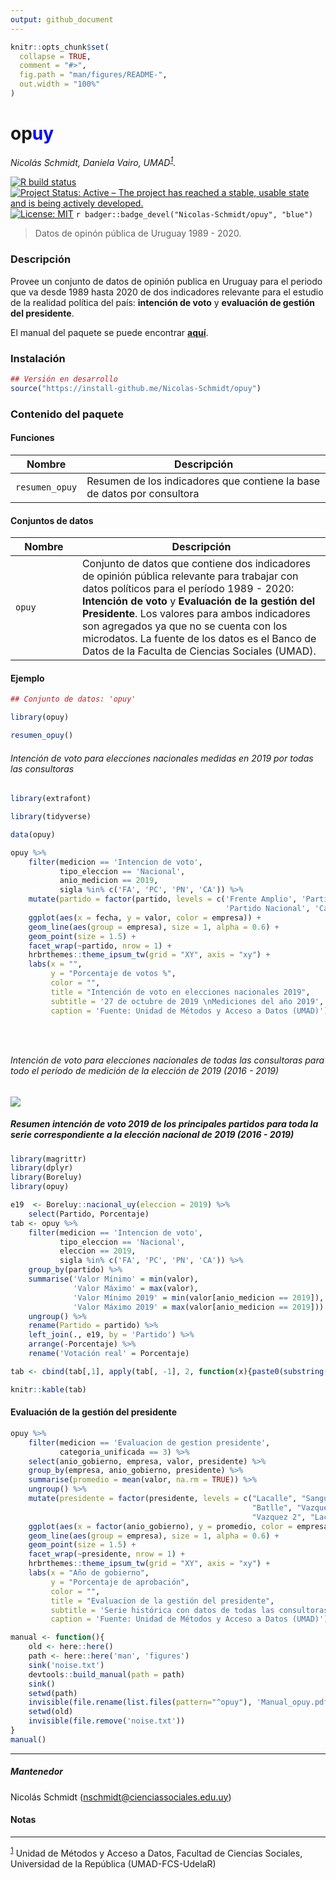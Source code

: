 ```yaml
---
output: github_document
---
```


<!-- README.md is generated from README.Rmd. Please edit that file -->

```r
knitr::opts_chunk$set(
  collapse = TRUE,
  comment = "#>",
  fig.path = "man/figures/README-",
  out.width = "100%"
)
```

# op<b style='color:blue'>uy</b>

*Nicolás Schmidt, Daniela Vairo, UMAD<sup><a id="fnr.1" class="footref" href="#fn.1">1</a></sup>.*

<!-- badges: start -->
[![R build status](https://github.com/Nicolas-Schmidt/opuy/workflows/R-CMD-check/badge.svg)](https://github.com/Nicolas-Schmidt/opuy/actions)
[![Project Status: Active – The project has reached a stable, usable
state and is being actively
developed.](https://www.repostatus.org/badges/latest/active.svg)](https://www.repostatus.org/#active)
[![License: MIT](https://img.shields.io/badge/License-MIT-yellow.svg)](https://opensource.org/licenses/MIT)
`r badger::badge_devel("Nicolas-Schmidt/opuy", "blue")`
<!-- badges: end -->


> Datos de opinón pública de Uruguay 1989 - 2020. 

### Descripción 

Provee un conjunto de datos de opinión publica en Uruguay para el periodo que va desde 1989 hasta 2020 de dos indicadores relevante para el estudio de la realidad política del país: __intención de voto__ y __evaluación de gestión del presidente__.

El manual del paquete se puede encontrar [__aquí__](https://github.com/Nicolas-Schmidt/Boreluy/blob/master/man/figures/Manual_opuy.pdf).




### Instalación

``` r
## Versión en desarrollo
source("https://install-github.me/Nicolas-Schmidt/opuy")
```

### Contenido del paquete


#### Funciones

| Nombre |Descripción |
| ----------------- | -------------------------------------------------------------- | 
|`resumen_opuy`|Resumen de los indicadores que contiene la base de datos por consultora|


#### Conjuntos de datos

| Nombre |Descripción |
| ----------------- | -------------------------------------------------------------- | 
|`opuy`|Conjunto de datos que contiene dos indicadores de opinión pública relevante para trabajar con datos políticos para el período 1989 - 2020: __Intención de voto__ y __Evaluación de la gestión del Presidente__. Los valores para ambos indicadores son agregados ya que no se cuenta con los microdatos. La fuente de los datos es el Banco de Datos de la Faculta de Ciencias Sociales (UMAD).|





#### Ejemplo

```r
## Conjunto de datos: 'opuy'

library(opuy)

resumen_opuy()

```

###### Intención de voto para elecciones nacionales medidas en 2019 por todas las consultoras

```r
library(extrafont)
```
```r
library(tidyverse)

data(opuy)

opuy %>%
    filter(medicion == 'Intencion de voto',
           tipo_eleccion == 'Nacional',
           anio_medicion == 2019, 
           sigla %in% c('FA', 'PC', 'PN', 'CA')) %>% 
    mutate(partido = factor(partido, levels = c('Frente Amplio', 'Partido Colorado', 
                                                'Partido Nacional', 'Cabildo Abierto'))) %>% 
    ggplot(aes(x = fecha, y = valor, color = empresa)) +
    geom_line(aes(group = empresa), size = 1, alpha = 0.6) +
    geom_point(size = 1.5) +
    facet_wrap(~partido, nrow = 1) +
    hrbrthemes::theme_ipsum_tw(grid = "XY", axis = "xy") +
    labs(x = "",
         y = "Porcentaje de votos %",
         color = "",
         title = "Intención de voto en elecciones nacionales 2019",
         subtitle = '27 de octubre de 2019 \nMediciones del año 2019',
         caption = 'Fuente: Unidad de Métodos y Acceso a Datos (UMAD)')


  

```


###### Intención de voto para elecciones nacionales de todas las consultoras para todo el período de medición de la elección de 2019 (2016 - 2019)



<img src='man/figures/iv2019.gif'/>


##### Resumen intención de voto 2019 de los principales partidos para toda la serie correspondiente a la elección nacional de 2019 (2016 - 2019)

```r

library(magrittr)
library(dplyr)
library(Boreluy)
library(opuy)

e19  <- Boreluy::nacional_uy(eleccion = 2019) %>%
    select(Partido, Porcentaje) 
tab <- opuy %>%
    filter(medicion == 'Intencion de voto',
           tipo_eleccion == 'Nacional',
           eleccion == 2019,
           sigla %in% c('FA', 'PC', 'PN', 'CA')) %>%
    group_by(partido) %>%
    summarise('Valor Mínimo' = min(valor),
              'Valor Máximo' = max(valor), 
              'Valor Mínimo 2019' = min(valor[anio_medicion == 2019]),
              'Valor Máximo 2019' = max(valor[anio_medicion == 2019])) %>%
    ungroup() %>%
    rename(Partido = partido) %>%
    left_join(., e19, by = 'Partido') %>% 
    arrange(-Porcentaje) %>% 
    rename('Votación real' = Porcentaje) 

tab <- cbind(tab[,1], apply(tab[, -1], 2, function(x){paste0(substring(x, 1, 5), "%")}))

knitr::kable(tab)
```

#### Evaluación de la gestión del presidente 

```r
opuy %>%
    filter(medicion == 'Evaluacion de gestion presidente',
           categoria_unificada == 3) %>%
    select(anio_gobierno, empresa, valor, presidente) %>%
    group_by(empresa, anio_gobierno, presidente) %>%
    summarise(promedio = mean(valor, na.rm = TRUE)) %>%
    ungroup() %>%
    mutate(presidente = factor(presidente, levels = c("Lacalle", "Sanguinetti 2", 
                                                      "Batlle", "Vazquez 1", "Mujica", 
                                                      "Vazquez 2", "Lacalle Pou"))) %>% 
    ggplot(aes(x = factor(anio_gobierno), y = promedio, color = empresa)) +
    geom_line(aes(group = empresa), size = 1, alpha = 0.6) +
    geom_point(size = 1.5) +
    facet_wrap(~presidente, nrow = 1) +
    hrbrthemes::theme_ipsum_tw(grid = "XY", axis = "xy") +
    labs(x = "Año de gobierno",
         y = "Porcentaje de aprobación",
         color = "", 
         title = "Evaluacion de la gestión del presidente",
         subtitle = 'Serie histórica con datos de todas las consultoras (promedios anuales)',
         caption = 'Fuente: Unidad de Métodos y Acceso a Datos (UMAD)')

```




```r
manual <- function(){
    old <- here::here()
    path <- here::here('man', 'figures')
    sink('noise.txt')
    devtools::build_manual(path = path)
    sink()
    setwd(path)
    invisible(file.rename(list.files(pattern="^opuy"), 'Manual_opuy.pdf'))
    setwd(old)
    invisible(file.remove('noise.txt'))
}
manual()
```







---

##### Mantenedor
Nicolás Schmidt (<nschmidt@cienciassociales.edu.uy>)






#### Notas

---
<sup><a id="fn.1" href="#fnr.1">1</a></sup> Unidad de Métodos y Acceso a Datos, Facultad de Ciencias Sociales, Universidad de la República (UMAD-FCS-UdelaR)

